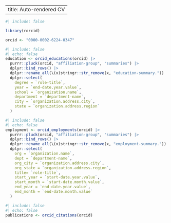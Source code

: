 --
title: Auto-rendered CV
--

```r
#| include: false

library(rorcid)
```

```r
orcid <- "0000-0002-6224-0347"

```

```r
#| include: false
#| echo: false
education <- orcid_educations(orcid) |>
  purrr::pluck(orcid, "affiliation-group", "summaries") |>
  dplyr::bind_rows() |>
  dplyr::rename_all(\(x)stringr::str_remove(x, "education-summary.")) |>
  dplyr::select(
    degree = `role-title`,
    year = `end-date.year.value`,
    school = `organization.name`,
    department = `department-name`,
    city = `organization.address.city`,
    state = `organization.address.region`
  )
```

```r
#| include: false
#| echo: false
employment <- orcid_employments(orcid) |>
  purrr::pluck(orcid, "affiliation-group", "summaries") |>
  dplyr::bind_rows() |>
  dplyr::rename_all(\(x)stringr::str_remove(x, "employment-summary.")) |>
  dplyr::select(
    org = `organization.name`,
    dept = `department-name`,
    org_city = `organization.address.city`,
    org_state = `organization.address.region`,
    title= `role-title`,
    start_year = `start-date.year.value`,
    start_month = `start-date.month.value`,
    end_year = `end-date.year.value`,
    end_month = `end-date.month.value`
  )
```

```r
#| include: false
#| echo: false
publications <- orcid_citations(orcid) 
```

